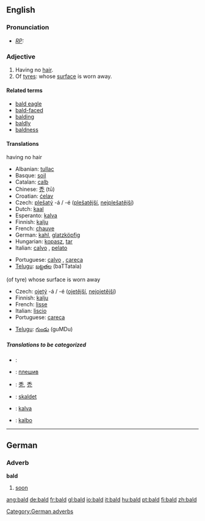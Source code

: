==English==

===Pronunciation===
* ''[[RP]]:'' {{IPA|/bɔːld/}}

===Adjective===
{{en-adj-er}}

# Having no [[hair]].
# Of [[tyre]]s: whose [[surface]] is worn away.

====Related terms====
*[[bald eagle]]
*[[bald-faced]]
*[[balding]]
*[[baldly]]
*[[baldness]]

====Translations====
;having no hair
{{top}}
*Albanian: [[tullac]]
*Basque: [[soil]]
*Catalan: [[calb]]
*Chinese: [[禿]] (tū)
*Croatian: [[ćelav]]
*Czech: [[plešatý]] -á / -é ([[plešatější]], [[nejplešatější]])
*Dutch: [[kaal]]
*Esperanto: [[kalva]]
*Finnish: [[kalju#Finnish|kalju]]
*French: [[chauve]]
*German: [[kahl]], [[glatzköpfig]]
*Hungarian: [[kopasz]], [[tar]]
*Italian: [[calvo]] {{m}}, [[pelato]] {{m}}
{{mid}}
*Portuguese: [[calvo]] , [[careca]] {{m}}
*[[Telugu]]: [[బట్టతల]] (baTTatala)
{{bottom}}

;(of tyre) whose surface is worn away
{{top}}
*Czech: [[ojetý]] -á / -é ([[ojetější]], [[nejojetější]])
*Finnish: [[kalju#Finnish|kalju]]
*French: [[lisse]]
*Italian: [[liscio]]
*Portuguese: [[careca]] {{m}}
{{mid}}
*[[Telugu]]: [[గుండు]] (guMDu)
{{bottom}}

=====Translations to be categorized=====
{{checktrans}}
*{{ttbc|Arabic}}: {{ARchar|[[أصلع]]}}
*{{ttbc|Bulgarian}}: [[плешив]] {{m}}
*{{ttbc|CJKV Characters}}: [[秃]], [[禿]]
*{{ttbc|Danish}}: [[skaldet]]
*{{ttbc|Ido}}: [[kalva]]
*{{ttbc|Tagalog}}: [[kalbo]]

----

==German==

===Adverb===
'''bald'''

# [[soon]]

[[Category:German adverbs]]

[[ang:bald]]
[[de:bald]]
[[fr:bald]]
[[gl:bald]]
[[io:bald]]
[[it:bald]]
[[hu:bald]]
[[pt:bald]]
[[fi:bald]]
[[zh:bald]]